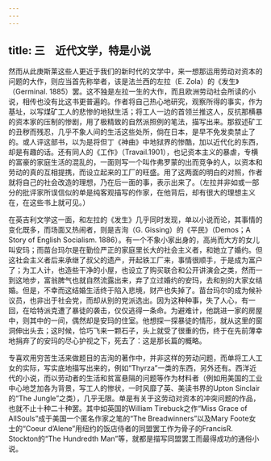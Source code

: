 ```yaml
---
---
---
```

title: 三　近代文学，特是小说
---



然而从此庚斯莱这些人更近于我们的新时代的文学中，来一想那运用劳动对资本的问题的大作，则应当首先称举者，该是法兰西的左拉（E. Zola）的《发生》（Germinal. 1885）罢。这不独是左拉一生的大作，而且欧洲劳动社会所读的小说，相传也没有比这书更普遍的。作者将自己热心地研究，观察所得的事实，作为基址，以写煤矿工人的悲惨的地狱生活；将工人一边的首领兰推这人，反抗那横暴的资本家的压制的惨剧，用了极精致的自然派照例的笔法，描写出来。那叙述矿工的丑秽而残忍，几乎不象人间的生活这些处所，倘在日本，是早不免发卖禁止了的。或人评这部书，以为是将但丁《神曲》中地狱界的惨酷，加以近代化的东西，却是有趣的话。还有同人的《工作》（Travail.1901），也记资本主义的暴虐，专横的富豪的家庭生活的混乱的，一面则写一个叫作弗罗蒙的出而竞争的人，以资本和劳动的真的互相提携，而设立起来的工厂的旺盛。用了这两面的明白的对照，作者就将自己的社会改造的理想，乃在后一面的事，表示出来了。（左拉并非如或一部分的批评家所误信似的单是纯客观描写的作家，在他背后，却有很大的理想主义在，在这些书上就可见。）

在英吉利文学这一面，和左拉的《发生》几乎同时发现，单以小说而论，其事情的变化既多，而场面又热闹者，则是吉洵（G. Gissing）的《平民》（Demos；A Story of English Socialism. 1886）。有一个不象小家出身的，高尚而大方的女儿叫安玛；而苗台玛尔是在勤俭严正的家庭里长大的社会主义者，和她立了婚约。但这社会主义者后来承继了叔父的遗产，开起铁工厂来，事情很顺手，于是成为富户了；为工人计，也造些干净的小屋，也设立了购买联合和公开讲演会之类，然而一到这地步，富翁脾气也就自然流露出来，弃了立过婚约的安玛，去和别的大家女结婚。但是，不幸而这结婚生活终于陷入悲境，财产也失掉了。苗台玛尔的成为候补议员，也非出于社会党，而却从别的党派选出。因为这种种事，失了人心，有一回，在哈特派克遭了暴徒的袭击，仅仅逃得一条命。为避难计，他跳进一家的房屋中，则其中的一间，偶然却是安玛的住室。他想探一探暴徒的情形，就从这里的窗洞伸出头去；这时候，恰巧飞来一颗石子，头上就受了很重的伤，终于在先前薄幸地捐弃了的安玛的尽心护视之下，死去了：这是那长篇的概略。

专喜欢用穷苦生活来做题目的吉洵的著作中，并非这样的劳动问题，而单将工人工女的实际，写实底地描写出来的，例如“Thyrza”一类的东西，另外还有。西洋近代的小说，而以劳动者的生活和贫富悬隔的问题等作为材料者（例如用美国的工业中心地芝加各为背景，写工人的惨状，一时风靡了英、美读书界的Upton Sinclair的“The Jungle”之类），几乎无限。单是有关于这劳动对资本的冲突问题的作品，也就不止十种二十种罢。其中如英国的William Tirebuck之作“Miss Grace of AllSouls”成于美国一个匿名作家之笔的“The Breadwinners”以及Mary Foote女士的“Coeur d’Alene”用纽约的饭店侍者的同盟罢工作为骨子的FrancisR. Stockton的“The Hundredth Man”等，就都是描写同盟罢工而最得成功的通俗小说。
